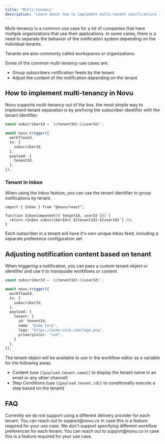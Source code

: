 ```yaml
---
title: 'Multi-tenancy'
description: 'Learn about how to implement multi-tenant notifications in Novu'
---
```


Multi-tenancy is a common use case for a lot of companies that have multiple organizations that use their applications. In some cases, there is a need to separate the behavior of the notification system depending on the individual tenants.

Tenants are also commonly called workspaces or organizations.

Some of the common multi-tenancy use cases are:

- Group subscribers notification feeds by the tenant
- Adjust the content of the notification depending on the tenant

## How to implement multi-tenancy in Novu

Novu supports multi-tenancy out of the box, the most simple way to implement tenant separation is by prefixing the subscriber identifier with the tenant identifier.

```typescript
const subscriberId = `${tenantId}:${userId}`;

await novu.trigger({
  workflowId,
  to: {
    subscriberId,
  },
  payload: {
    tenantId,
  },
});
```

### Tenant in Inbox

When using the Inbox feature, you can use the tenant identifier to group notifications by tenant.

```tsx
import { Inbox } from "@novu/react";

function InboxComponent({ tenantId, userId }}) {
  return <Inbox subscriberId={`${tenantId}:${userId}`} />;
}
```

Each subscriber in a tenant will have it's own unique inbox feed, including a separate preference configuration set.

## Adjusting notification content based on tenant

When triggering a notification, you can pass a custom tenant object or identifier and use it to manipulate workflows or content.

```typescript
const subscriberId = `${tenantId}:${userId}`;

await novu.trigger({
  workflowId,
  to: {
    subscriberId,
  },
  payload: {
    tenant: {
      id: tenantId,
      name: "Acme Corp",
      logo: "https://acme-corp.com/logo.png",
      primaryColor: "red",
    }
  },
});
```

The tenant object will be available to use in the workflow editor as a variable for the following areas:

- Content (use `{{payload.tenant.name}}` to display the tenant name in an email or any other channel)
- Step Conditions (use `{{payload.tenant.id}}` to conditionally execute a step based on the tenant)

## FAQ

<Accordions>

<Accordion title="Can I use a different delivery provider for each tenant?">
  Currently we do not support using a different delivery provider for each tenant. You can reach out to support@novu.co in case this is a feature required for your use case.
</Accordion>

<Accordion title="Can I specify different workflow preferences for each tenant?">
  We don't support specifying different workflow preferences for each tenant. You can reach out to support@novu.co in case this is a feature required for your use case.
</Accordion>

</Accordions>

